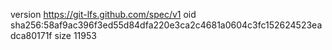 version https://git-lfs.github.com/spec/v1
oid sha256:58af9ac396f3ed55d84dfa220e3ca2c4681a0604c3fc152624523eadca80171f
size 11953
